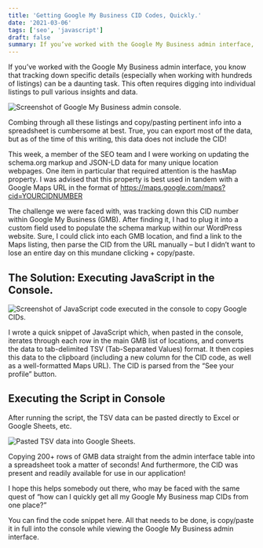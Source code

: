 ```yaml
---
title: 'Getting Google My Business CID Codes, Quickly.'
date: '2021-03-06'
tags: ['seo', 'javascript']
draft: false
summary: If you’ve worked with the Google My Business admin interface, you know that tracking down specific details (especially when working with hundreds of listings) can be a daunting task.
---
```


If you’ve worked with the Google My Business admin interface, you know that tracking down specific details (especially when working with hundreds of listings) can be a daunting task. This often requires digging into individual listings to pull various insights and data.

![Screenshot of Google My Business admin console.](/static/images/blog/google-cid-gmb-admin.webp)

Combing through all these listings and copy/pasting pertinent info into a spreadsheet is cumbersome at best. True, you can export most of the data, but as of the time of this writing, this data does not include the CID!

This week, a member of the SEO team and I were working on updating the schema.org markup and JSON-LD data for many unique location webpages. One item in particular that required attention is the hasMap property. I was advised that this property is best used in tandem with a Google Maps URL in the format of https://maps.google.com/maps?cid=YOURCIDNUMBER

The challenge we were faced with, was tracking down this CID number within Google My Business (GMB). After finding it, I had to plug it into a custom field used to populate the schema markup within our WordPress website. Sure, I could click into each GMB location, and find a link to the Maps listing, then parse the CID from the URL manually – but I didn’t want to lose an entire day on this mundane clicking + copy/paste.

## The Solution: Executing JavaScript in the Console.

![Screenshot of JavaScript code executed in the console to copy Google CIDs.](/static/images/blog/google-cid-script-executed.webp)

I wrote a quick snippet of JavaScript which, when pasted in the console, iterates through each row in the main GMB list of locations, and converts the data to tab-delimited TSV (Tab-Separated Values) format. It then copies this data to the clipboard (including a new column for the CID code, as well as a well-formatted Maps URL). The CID is parsed from the “See your profile” button.

## Executing the Script in Console

After running the script, the TSV data can be pasted directly to Excel or Google Sheets, etc.

![Pasted TSV data into Google Sheets.](/static/images/blog/google-cid-pasted-data.webp)

Copying 200+ rows of GMB data straight from the admin interface table into a spreadsheet took a matter of seconds! And furthermore, the CID was present and readily available for use in our application!

I hope this helps somebody out there, who may be faced with the same quest of “how can I quickly get all my Google My Business map CIDs from one place?”

You can find the code snippet here. All that needs to be done, is copy/paste it in full into the console while viewing the Google My Business admin interface.
